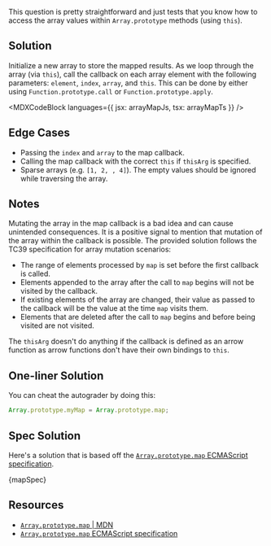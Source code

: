 

This question is pretty straightforward and just tests that you know how to access the array values within `Array.prototype` methods (using `this`).

## Solution

Initialize a new array to store the mapped results. As we loop through the array (via `this`), call the callback on each array element with the following parameters: `element`, `index`, `array`, and `this`. This can be done by either using `Function.prototype.call` or `Function.prototype.apply`.

<MDXCodeBlock languages={{ jsx: arrayMapJs, tsx: arrayMapTs }} />

## Edge Cases

- Passing the `index` and `array` to the map callback.
- Calling the map callback with the correct `this` if `thisArg` is specified.
- Sparse arrays (e.g. `[1, 2, , 4]`). The empty values should be ignored while traversing the array.

## Notes

Mutating the array in the map callback is a bad idea and can cause unintended consequences. It is a positive signal to mention that mutation of the array within the callback is possible. The provided solution follows the TC39 specification for array mutation scenarios:

- The range of elements processed by `map` is set before the first callback is called.
- Elements appended to the array after the call to `map` begins will not be visited by the callback.
- If existing elements of the array are changed, their value as passed to the callback will be the value at the time `map` visits them.
- Elements that are deleted after the call to `map` begins and before being visited are not visited.

The `thisArg` doesn't do anything if the callback is defined as an arrow function as arrow functions don't have their own bindings to `this`.

## One-liner Solution

You can cheat the autograder by doing this:

```js
Array.prototype.myMap = Array.prototype.map;
```

## Spec Solution

Here's a solution that is based off the [`Array.prototype.map` ECMAScript specification](https://tc39.es/ecma262/multipage/indexed-collections.html#sec-array.prototype.map).

<MDXCodeBlock>{mapSpec}</MDXCodeBlock>

## Resources

- [`Array.prototype.map` | MDN](https://developer.mozilla.org/en-US/docs/Web/JavaScript/Reference/Global_Objects/Array/map)
- [`Array.prototype.map` ECMAScript specification](https://tc39.es/ecma262/multipage/indexed-collections.html#sec-array.prototype.map)
